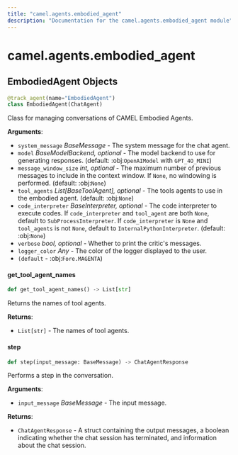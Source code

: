 ```yaml
---
title: "camel.agents.embodied_agent"
description: "Documentation for the camel.agents.embodied_agent module"
---
```


<a id="camel.agents.embodied_agent"></a>

# camel.agents.embodied\_agent

<a id="camel.agents.embodied_agent.EmbodiedAgent"></a>

## EmbodiedAgent Objects

```python
@track_agent(name="EmbodiedAgent")
class EmbodiedAgent(ChatAgent)
```

Class for managing conversations of CAMEL Embodied Agents.

**Arguments**:

- `system_message` _BaseMessage_ - The system message for the chat agent.
- `model` _BaseModelBackend, optional_ - The model backend to use for
  generating responses. (default: :obj:`OpenAIModel` with
  `GPT_4O_MINI`)
- `message_window_size` _int, optional_ - The maximum number of previous
  messages to include in the context window. If `None`, no windowing
  is performed. (default: :obj:`None`)
- `tool_agents` _List[BaseToolAgent], optional_ - The tools agents to use in
  the embodied agent. (default: :obj:`None`)
- `code_interpreter` _BaseInterpreter, optional_ - The code interpreter to
  execute codes. If `code_interpreter` and `tool_agent` are both
  `None`, default to `SubProcessInterpreter`. If `code_interpreter`
  is `None` and `tool_agents` is not `None`, default to
  `InternalPythonInterpreter`.  (default: :obj:`None`)
- `verbose` _bool, optional_ - Whether to print the critic's messages.
- `logger_color` _Any_ - The color of the logger displayed to the user.
- `(default` - :obj:`Fore.MAGENTA`)

<a id="camel.agents.embodied_agent.EmbodiedAgent.get_tool_agent_names"></a>

#### get\_tool\_agent\_names

```python
def get_tool_agent_names() -> List[str]
```

Returns the names of tool agents.

**Returns**:

- `List[str]` - The names of tool agents.

<a id="camel.agents.embodied_agent.EmbodiedAgent.step"></a>

#### step

```python
def step(input_message: BaseMessage) -> ChatAgentResponse
```

Performs a step in the conversation.

**Arguments**:

- `input_message` _BaseMessage_ - The input message.
  

**Returns**:

- `ChatAgentResponse` - A struct containing the output messages,
  a boolean indicating whether the chat session has terminated,
  and information about the chat session.


